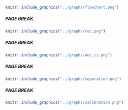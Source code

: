 <!-- FIGURES -->

```{r flowchart, fig.cap = "Flowchart depicting inclusion criteria and number of patients. Data from the Swedish Hip Arthroplasty Register were used for model derivation and internal validation (left). Data from the National Joint Registry in England and Wales were used for external validation (right)."}
knitr::include_graphics("../graphs/flowchart.png")
```

##### PAGE BREAK

```{r rocs, fig.cap = "Receiver Operation Characteristics (ROC) curves. The area under the ROC curve (AUC) for the reduced model derived on data from the SHAR was very similar to the main model (left panel). External validation of this model, on data from the National Joint Registry for England and Wales, produced a similar curve as well (right panel)."}
knitr::include_graphics("../graphs/roc.png")
```

##### PAGE BREAK

```{r aucci, fig.cap = "Area Under the Receiver Operation Characteristics Curve (AUC) as a measure of predictive discriminative ability with 95 % bootstrap confidence intervals. AUC above 0\xB77 were considered good. The reduced model was similar to the main model, and not statistically significantly inferior when used with external data from the NJR."}

knitr::include_graphics("../graphs/auc_ci.png")
```

##### PAGE BREAK

```{r sep, fig.cap = "The vast majority of patients survived more than 90 days after THA, and therefore the blue bars dominate the histogram (upper panel; note the scales). A normalized density plot however reveals that patients who died within 90 days were, on average, estimated to have a higher probability to do so (lower panel). There were very few observations with covariate patterns resulting in death probabilities higher than 5 % (green line). Estimated probabilities above this limit are therefore subject to extrapolation."}
knitr::include_graphics("../graphs/separation.png")
```

##### PAGE BREAK

```{r calibration, fig.cap = "This figure illustrates calibration between observed proportions and predicted probabilities with 95 % confidence intervals. Deviations above the diagonal line indicated that the model under-estimated the probability of death within 90 days. Such deviation was statistically significant for the external validation for predictions below 1\xB75 %. In contrast, with higher predicted probabilities, the model over-estimated the observed proportions of deaths."}
knitr::include_graphics("../graphs/calibration.png")
```
